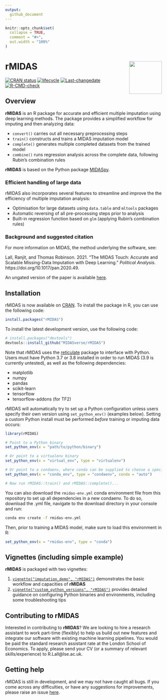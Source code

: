 ```yaml
---
output: 
  github_document
---
```


<!-- README.md is generated from README.Rmd. Please edit that file -->

```r
knitr::opts_chunk$set(
  collapse = TRUE,
  comment = "#>",
  out.width = "100%"
)
```

# rMIDAS <img src='man/figures/logo.png' align="right" height="105" />

<!-- badges: start -->
[![CRAN status](https://www.r-pkg.org/badges/version/rMIDAS)](https://cran.r-project.org/package=rMIDAS)
[![lifecycle](https://img.shields.io/badge/lifecycle-maturing-blue.svg)](https://lifecycle.r-lib.org/articles/stages.html)
[![Last-changedate](https://img.shields.io/badge/last%20change-`r gsub('-', '--', Sys.Date())`-yellowgreen.svg)](https://github.com/MIDASverse/rMIDAS/commits/master)
[![R-CMD-check](https://github.com/tsrobinson/rMIDAS/workflows/R-CMD-check/badge.svg)](https://github.com/tsrobinson/rMIDAS/actions)
<!-- badges: end -->

## Overview

**rMIDAS** is an R package for accurate and efficient multiple imputation using deep learning methods. The package provides a simplified workflow for imputing and then analyzing data:

* `convert()` carries out all necessary preprocessing steps
* `train()` constructs and trains a MIDAS imputation model
* `complete()` generates multiple completed datasets from the trained model
* `combine()` runs regression analysis across the complete data, following Rubin's combination rules

**rMIDAS** is based on the Python package [MIDASpy](https://github.com/MIDASverse/MIDASpy).

### Efficient handling of large data

rMIDAS also incorporates several features to streamline and improve the the efficiency of multiple imputation analysis:

* Optimisation for large datasets using `data.table` and `mltools` packages
* Automatic reversing of all pre-processing steps prior to analysis
* Built-in regression function based on `glm` (applying Rubin’s combination rules) 

### Background and suggested citation

For more information on MIDAS, the method underlying the software, see:

Lall, Ranjit, and Thomas Robinson. 2021. “The MIDAS Touch: Accurate and Scalable Missing-Data Imputation with Deep Learning.” _Political Analysis_. https://doi.org/10.1017/pan.2020.49. 

An ungated version of the paper is available [here](http://eprints.lse.ac.uk/108170/1/Lall_Robinson_PA_Forthcoming.pdf).

## Installation

rMIDAS is now available on [CRAN](https://cran.r-project.org/package=rMIDAS). To install the package in R, you can use the following code:

```r
install.packages("rMIDAS")
```

To install the latest development version, use the following code:

```r
# install.packages("devtools")
devtools::install_github("MIDASverse/rMIDAS")
```

Note that rMIDAS uses the [reticulate](https://github.com/rstudio/reticulate) package to interface with Python. Users must have Python 3.7 or 3.8 installed in order to run MIDAS (3.9 is currently untested), as well as the following dependencies:

  * matplotlib
  * numpy
  * pandas
  * scikit-learn
  * tensorflow
  * tensorflow-addons (for TF2)

rMIDAS will automatically try to set up a Python configuration unless users specify their own version using `set_python_env()` (examples below). Setting a custom Python install must be performed *before* training or imputing data occurs:

```r
library(rMIDAS)

# Point to a Python binary
set_python_env(x = "path/to/python/binary")

# Or point to a virtualenv binary
set_python_env(x = "virtual_env", type = "virtualenv")

# Or point to a condaenv, where conda can be supplied to choose a specific executable
set_python_env(x = "conda_env", type = "condaenv", conda = "auto")

# Now run rMIDAS::train() and rMIDAS::complete()...

```

You can also download the `rmidas-env.yml` conda environment file from this repository to set up all dependencies in a new condaenv. To do so, download the .yml file, navigate to the download directory in your console and run:
```bash
conda env create -f rmidas-env.yml
```

Then, prior to training a MIDAS model, make sure to load this environment in R:
```r
set_python_env(x = "rmidas-env", type = "conda")
```

## Vignettes (including simple example)

**rMIDAS** is packaged with two vignettes:

1. [`vignette("imputation_demo", "rMIDAS")`](https://github.com/MIDASverse/rMIDAS/blob/master/vignettes/imputation_demo.Rmd) demonstrates the basic workflow and capacities of **rMIDAS**
2. [`vignette("custom_python_versions", "rMIDAS")`](https://github.com/MIDASverse/rMIDAS/blob/master/vignettes/custom_python_versions.Rmd) provides detailed guidance on configuring Python binaries and environments, including some troubleshooting tips

## Contributing to rMIDAS

Interested in contributing to **rMIDAS**? We are looking to hire a research assistant to work part-time (flexibly) to help us build out new features and integrate our software with existing machine learning pipelines. You would be paid the standard research assistant rate at the London School of Economics. To apply, please send your CV (or a summary of relevant skills/experience)  to R.Lall@lse.ac.uk.

## Getting help

rMIDAS is still in development, and we may not have caught all bugs. If you come across any difficulties, or have any suggestions for improvements, please raise an issue [here](https://github.com/MIDASverse/MIDASpy/issues).
